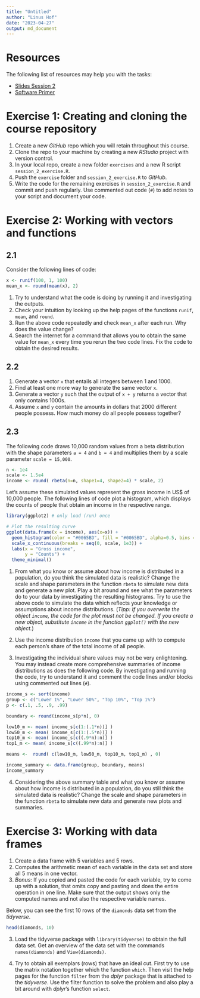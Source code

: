 ```yaml
---
title: "Untitled"
author: "Linus Hof"
date: "2023-04-27"
output: md_document
---
```


# Resources

The following list of resources may help you with the tasks: 

- [Slides Session 2](https://www.moodle.tum.de/pluginfile.php/4527976/mod_resource/content/2/session_2_software.pdf)
- [Software Primer](https://github.com/linushof/BayesIntro/blob/main/setup/software_primer.md)

# Exercise 1: Creating and cloning the course repository

1. Create a new *GitHub* repo which you will retain throughout this course.
2. Clone the repo to your machine by creating a new *RStudio* project with version control.
3. In your local repo, create a new folder `exercises` and a new R script `session_2_exercise.R`.
4. Push the `exercise` folder and `session_2_exercise.R` to *GitHub*.
5. Write the code for the remaining exercises in `session_2_exercise.R` and commit and push regularly. 
Use commented out code (`#`) to add notes to your script and document your code.

# Exercise 2: Working with vectors and functions

## 2.1

Consider the following lines of code:  

```r
x <- runif(100, 1, 100)
mean_x <- round(mean(x), 2)
```
1. Try to understand what the code is doing by running it and investigating the outputs.
2. Check your intuition by looking up the help pages of the functions `runif`, `mean`, and `round`.
3. Run the above code repeatedly and check `mean_x` after each run. Why does the value change?
4. Search the internet for a command that allows you to obtain the same value for `mean_x` every time you rerun the two code lines. 
Fix the code to obtain the desired results. 


## 2.2 

1. Generate a vector `x` that entails all integers between 1 and 1000.
2. Find at least one more way to generate the same vector `x`.
3. Generate a vector `y` such that the output of `x + y` returns a vector that only contains 1000s. 
4. Assume `x` and `y` contain the amounts in dollars that 2000 different people possess. 
How much money do all people possess together?

## 2.3 

The following code draws 10,000 random values from a beta distribution with the shape parameters `a = 4` and `b = 4` and multiplies them by a scale parameter `scale = 15,000`. 

```r
n <- 1e4
scale <- 1.5e4
income <- round( rbeta(n=n, shape1=4, shape2=4) * scale, 2)
```

Let's assume these simulated values represent the gross income in US$ of 10,000 people. 
The following lines of code plot a histogram, which displays the counts of people that obtain an income in the respective range. 

```r
library(ggplot2) # only load (run) once
```

```r
# Plot the resulting curve
ggplot(data.frame(x = income), aes(x=x)) +
  geom_histogram(color = "#0065BD", fill = "#0065BD", alpha=0.5, bins = 100) +
  scale_x_continuous(breaks = seq(0, scale, 1e3)) + 
  labs(x = "Gross income", 
       y = "Counts") + 
  theme_minimal()
```

1. From what you know or assume about how income is distributed in a population, do you think the simulated data is realistic?
Change the scale and shape parameters in the function `rbeta` to simulate new data and generate a new plot. 
Play a bit around and see what the parameters do to your data by investigating the resulting histograms.
Try to use the above code to simulate the data which reflects your knowledge or assumptions about income distributions.
(*Tipp: If you overwrite the object `income`, the code for the plot must not be changed. If you create a new object, substitute `income` in the function `ggplot()` with the new object.*)

2. Use the income distribution `income` that you came up with to compute each person's share of the total income of all people. 

3. Investigating the individual share values may not be very enlightening. 
You may instead create more comprehensive summaries of income distributions as does the following code. 
By investigating and running the code, try to understand it and comment the code lines and/or blocks using commented out lines (`#`).  

```r
income_s <- sort(income)
group <- c("Lower 1%", "Lower 50%", "Top 10%", "Top 1%")
p <- c(.1, .5, .9, .99)

boundary <- round(income_s[p*n], 0)

low10_m <- mean( income_s[c(1:(.1*n))] )
low50_m <- mean( income_s[c(1:(.5*n))] )
top10_m <- mean( income_s[c((.9*n):n)] )
top1_m <- mean( income_s[c((.99*n):n)] )

means <-  round( c(low10_m, low50_m, top10_m, top1_m) , 0)

income_summary <- data.frame(group, boundary, means)
income_summary
```

4. Considering the above summary table and what you know or assume about how income is distributed in a population, do you still think the simulated data is realistic?
Change the scale and shape parameters in the function `rbeta` to simulate new data and generate new plots and summaries. 

# Exercise 3: Working with data frames 

1. Create a data frame with 5 variables and 5 rows. 
2. Computes the arithmetic mean of each variable in the data set and store all 5 means in one vector.
3. *Bonus*: If you copied and pasted the code for each variable, try to come up with a solution, that omits copy and pasting and does the entire operation in one line.
Make sure that the output shows only the computed names and not also the respective variable names.

Below, you can see the first 10 rows of the `diamonds` data set from the *tidyverse*. 

```r
head(diamonds, 10)
```

3. Load the tidyverse package with `library(tidyverse)` to obtain the full data set.
Get an overview of the data set with the commands `names(diamonds)` and `View(diamonds)`.

4. Try to obtain all exemplars (rows) that have an ideal cut. First try to use the matrix notation together which the function `which`. 
Then visit the help pages for the function `filter` from the *dplyr* package that is attached to the *tidyverse*. 
Use the filter function to solve the problem and also play a bit around with *dplyr*'s function `select`.




